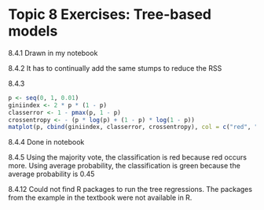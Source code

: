 # Topic 8 Exercises: Tree-based models

8.4.1
Drawn in my notebook

8.4.2
It has to continually add the same stumps to reduce the RSS

8.4.3
```r
p <- seq(0, 1, 0.01)
giniindex <- 2 * p * (1 - p)
classerror <- 1 - pmax(p, 1 - p)
crossentropy <- - (p * log(p) + (1 - p) * log(1 - p))
matplot(p, cbind(giniindex, classerror, crossentropy), col = c("red", "green", "blue"))
```


8.4.4
Done in notebook

8.4.5
Using the majority vote, the classification is red because red occurs more. Using average probability, the classification is green because the average probability is 0.45

8.4.12
Could not find R packages to run the tree regressions. The packages from the example in the textbook were not available in R. 


